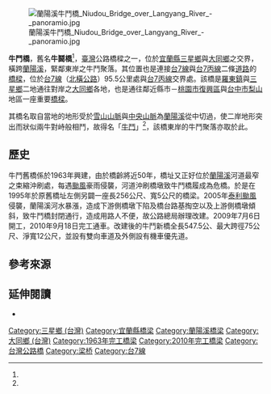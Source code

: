 {{Infobox_Bridge
|bridge_name   = 牛鬥橋
|image         = 牛鬥橋 Niudou Bridge - panoramio.jpg
|caption       = 
|official_name = 牛鬥橋
|also_known_as=  牛鬪橋
|carries       = [[File:TW_PHW7c.svg|20px]][[台7線|台7丙線]]
|crosses       = [[蘭陽溪|蘭陽溪]]
|country       = {{ROC}}
|locale        = [[宜蘭縣|宜蘭縣]][[三星鄉_(臺灣)|三星鄉]]
|maint         = [[交通部公路總局|交通部公路總局]]
|id            =
|design        = 大跨距橋樑結構設計
|mainspan      = 新橋：{{convert|75|m|0|cuft|0|abbr=off}}
|length        = 舊橋：{{convert|259|m|ft|0}}<br/>新橋：{{convert|547.5|m|ft|0}}
|width         = 舊橋：{{convert|4.6|m|ft|0}} <br/>新橋：{{convert|12|m|ft|0}}
|height        = 新橋：{{convert|18|m|0|cuft|0|abbr=off}}
|clearance     = 
|below         = 
|aadtraffic    =
|designed_by   = 台聯工程顧問股份有限公司
|open          = 舊橋：1963年{{r|通車}}<br/>新橋：2010年9月18日{{r|通車}}
|closed        = 
|toll          = 無
|coordinates   = {{coord|24|38|33|N|121|33|59|E|display=title,inline}}
}}
[[File:蘭陽溪牛鬥橋_Niudou_Bridge_over_Langyang_River_-_panoramio.jpg|thumb]]

'''牛鬥橋'''，舊名'''牛鬪橋'''<ref name="公路通訊第300期"/>，[[臺灣|臺灣]]公路橋樑之一，位於[[宜蘭縣|宜蘭縣]][[三星鄉_(臺灣)|三星鄉]]與[[大同鄉_(台灣)|大同鄉]]之交界，橫跨[[蘭陽溪|蘭陽溪]]，緊鄰東岸之牛鬥聚落。其位置也是連接[[台7線|台7線]]與[[台7丙線|台7丙線]]二條[[道路|道路]]的[[橋樑|橋樑]]，位於[[台7線|台7線]]（[[北橫公路|北橫公路]]）95.5公里處與[[台7丙線|台7丙線]]交界處。該橋是[[羅東鎮_(臺灣)|羅東鎮]]與[[三星鄉_(台灣)|三星鄉]]二地通往對岸之[[大同鄉_(台灣)|大同鄉]]各地，也是通往鄰近縣市－[[桃園市|桃園市]][[復興區_(桃園市)|復興區]]與[[台中市|台中市]][[梨山|梨山]]地區一座重要[[橋樑|橋樑]]。

其橋名取自當地的地形受於[[雪山山脈|雪山山脈]]與[[中央山脈|中央山脈]]為[[蘭陽溪|蘭陽溪]]從中切過，使二岸地形突出而狀似兩牛對峙般相鬥，故得名「[[牛鬥|牛鬥]]」<ref name="公路通訊第300期"/>，該橋東岸的牛鬥聚落亦取於此。

==歷史==
牛鬥舊橋係於1963年興建，由於橋齡將近50年，橋址又正好位於[[蘭陽溪|蘭陽溪]]河道最窄之束縮沖刷處，每遇[[颱風|颱風]]豪雨侵襲，河道沖刷橋墩致牛鬥橋履成為危橋{{r|通車}}{{r|thb}}。於是在1995年於原舊橋址左側另闢一座長256公尺、寬5公尺的橋梁{{r|thb}}。2005年[[泰利颱風|泰利颱風]]侵襲，蘭陽溪河水暴漲，造成下游側橋墩下陷及橋台路基掏空以及上游側橋墩傾斜，致牛鬥橋封閉通行，造成用路人不便，故公路總局辦理改建{{r|通車}}。2009年7月6日開工，2010年9月18日完工通車{{r|通車}}。改建後的牛鬥新橋全長547.5公、最大跨徑75公尺、淨寬12公尺，並設有雙向車道及外側設有機車優先道。

== 參考來源 ==
{{reflist|refs=

<ref name="thb">{{cite web|language=zh-tw|url=http://www.thb.gov.tw/tm/Menus/Menu08/98bridge/192.htm|title=特色橋樑調查表 牛鬥橋|author=|publisher=公路總局|date=|accessdate=2013-10-12|archive-date=2012-01-05|archive-url=https://web.archive.org/web/20120105161629/http://www.thb.gov.tw/tm/Menus/Menu08/98bridge/192.htm|dead-url=no}}</ref>

<ref name="通車">{{cite web|language=zh-tw|url=http://xn--tlqv90nxra.tw/mocwebGIP/wSite/ct?xItem=17829&ctNode=341&mp=1|title=牛鬥橋改建工程提前於99年9月18日開放通車|author=|publisher=交通部|date=2010-09-17|accessdate=2013-06-25|archive-date=2013-10-14|archive-url=https://web.archive.org/web/20131014192613/http://xn--tlqv90nxra.tw/mocwebGIP/wSite/ct?xItem=17829&ctNode=341&mp=1|dead-url=yes}}</ref>

<ref name="公路通訊第300期">{{cite web|language=zh-tw|url=http://www.thb.gov.tw/tm/Menus/Menu09/main0903/main0903-3/300.pdf|title=公路通訊第300期|author=|publisher=交通部公路總局|date=2010年10月16日|accessdate=2014-01-14|archive-date=2012-08-04|archive-url=https://web.archive.org/web/20120804021826/http://www.thb.gov.tw/TM/Menus/Menu09/main0903/main0903-3/300.pdf|dead-url=no}}</ref>

}}

== 延伸閱讀 ==
{{commons category|Niudou Bridge}}
*{{cite book|language=zh-tw|title=《與橋一起向前飛翔：47座省道老舊橋梁整建歷程回顧》|author=趙興華|publisher=交通部公路總局|date=2011年|isbn=978-986-02-9811-6}}

{{北橫公路}}

[[Category:三星鄉_(台灣)|Category:三星鄉 (台灣)]]
[[Category:宜蘭縣橋梁|Category:宜蘭縣橋梁]]
[[Category:蘭陽溪橋梁|Category:蘭陽溪橋梁]]
[[Category:大同鄉_(台灣)|Category:大同鄉 (台灣)]]
[[Category:1963年完工橋梁|Category:1963年完工橋梁]]
[[Category:2010年完工橋梁|Category:2010年完工橋梁]]
[[Category:台灣公路橋|Category:台灣公路橋]]
[[Category:梁桥|Category:梁桥]]
[[Category:台7線|Category:台7線]]